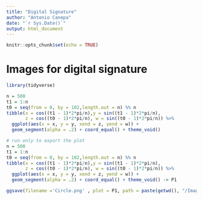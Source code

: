 ```yaml
---
title: "Digital Signature"
author: "Antonio Canepa"
date: "`r Sys.Date()`"
output: html_document
---
```


```r
knitr::opts_chunk$set(echo = TRUE)
```

# Images for digital signature

```r
library(tidyverse)
```


```r
n = 500
t1 = 1:n
t0 = seq(from = 0, by = 102,length.out = n) %% n
tibble(x = cos((t1 - 1)*2*pi/n),y = sin((t1 - 1)*2*pi/n), 
       z = cos((t0 - 1)*2*pi/n), w = sin((t0 - 1)*2*pi/n)) %>% 
  ggplot(aes(x = x, y = y, xend = z, yend = w)) +
  geom_segment(alpha = .2) + coord_equal() + theme_void()
```

```r
# run only to export the plot
n = 500
t1 = 1:n
t0 = seq(from = 0, by = 102,length.out = n) %% n
tibble(x = cos((t1 - 1)*2*pi/n),y = sin((t1 - 1)*2*pi/n), 
       z = cos((t0 - 1)*2*pi/n), w = sin((t0 - 1)*2*pi/n)) %>% 
  ggplot(aes(x = x, y = y, xend = z, yend = w)) +
  geom_segment(alpha = .2) + coord_equal() + theme_void() -> P1
```


```r
ggsave(filename ='Circle.png' , plot = P1, path = paste(getwd(), "/Images", sep = ""), scale = , width = 5, height = 5, units = "cm", dpi = 300)
```
